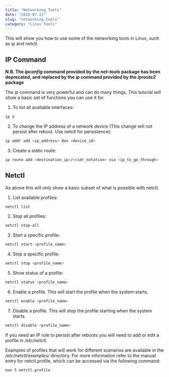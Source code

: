 ```yaml
---
title: "Networking Tools"
date: "2019-07-22"
slug: "networking-tools"
category: "Linux Tools"
---
```


This will show you how to use some of the networking tools in Linux, such as ip and netctl.

## IP Command
**N.B. The *ipconfig* command provided by the *net-tools* package has been deprecated, and replaced by the *ip* command provided by the *iproute2* package**

The *ip* command is very powerful and can do many things. This tutorial will show a basic set of functions you can use it for.

1. To list all available interfaces:
```bash
ip a
```

2. To change the IP address of a network device (This change will not persist after reboot. Use netctl for persistence):
```bash
ip addr add <ip_address> dev <device_id>
```
3. Create a static route:
```bash
ip route add <destination_ip>/<cidr_notation> via <ip_to_go_through>
```

## Netctl
As above this will only show a basic subset of what is possible with netctl.
1. List available profiles:
```bash
netctl list
```
2. Stop all profiles:
```bash
netctl stop-all
```
3. Start a specific profile:
```bash
netctl start <profile_name>
```
4. Stop a specific profile:
```bash
netctl stop <profile_name>
```
5. Show status of a profile:
```bash
netctl status <profile_name>
```
6. Enable a profile. This will start the profile when the system starts.
```bash
netctl enable <profile_name>
```
7. Disable a profile. This will stop the profile starting when the system starts.
```bash
netctl disable <profile_name>
```

If you need an IP rule to persist after reboots you will need to add or edit a profile in */etc/netctl*. 

Examples of profiles that will work for different scenarios are available in the */etc/netctl/examples/* directory. For more information refer to the manual entry for netctl.profile, which can be accessed via the following command:
```bash
man 5 netctl.profile
```
